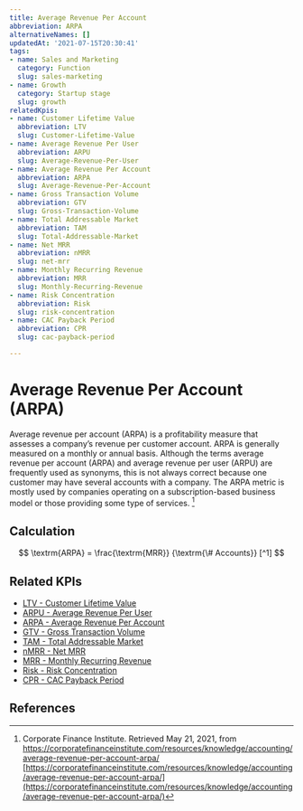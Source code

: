 ```yaml
---
title: Average Revenue Per Account
abbreviation: ARPA
alternativeNames: []
updatedAt: '2021-07-15T20:30:41'
tags:
- name: Sales and Marketing
  category: Function
  slug: sales-marketing
- name: Growth
  category: Startup stage
  slug: growth
relatedKpis:
- name: Customer Lifetime Value
  abbreviation: LTV
  slug: Customer-Lifetime-Value
- name: Average Revenue Per User
  abbreviation: ARPU
  slug: Average-Revenue-Per-User
- name: Average Revenue Per Account
  abbreviation: ARPA
  slug: Average-Revenue-Per-Account
- name: Gross Transaction Volume
  abbreviation: GTV
  slug: Gross-Transaction-Volume
- name: Total Addressable Market
  abbreviation: TAM
  slug: Total-Addressable-Market
- name: Net MRR
  abbreviation: nMRR
  slug: net-mrr
- name: Monthly Recurring Revenue
  abbreviation: MRR
  slug: Monthly-Recurring-Revenue
- name: Risk Concentration
  abbreviation: Risk
  slug: risk-concentration
- name: CAC Payback Period
  abbreviation: CPR
  slug: cac-payback-period

---
```


# Average Revenue Per Account (ARPA)

Average revenue per account (ARPA) is a profitability measure that assesses a company’s revenue per customer account. ARPA is generally measured on a monthly or annual basis. Although the terms average revenue per account (ARPA) and average revenue per user (ARPU) are frequently used as synonyms, this is not always correct because one customer may have several accounts with a company. The ARPA metric is mostly used by companies operating on a subscription-based business model or those providing some type of services. [^1]

## Calculation

$$
\textrm{ARPA} = \frac{\textrm{MRR}} {\textrm{\# Accounts}} [^1]
$$



## Related KPIs

- [LTV - Customer Lifetime Value](/en/kpis/Customer-Lifetime-Value)
- [ARPU - Average Revenue Per User](/en/kpis/Average-Revenue-Per-User)
- [ARPA - Average Revenue Per Account](/en/kpis/Average-Revenue-Per-Account)
- [GTV - Gross Transaction Volume](/en/kpis/Gross-Transaction-Volume)
- [TAM - Total Addressable Market](/en/kpis/Total-Addressable-Market)
- [nMRR - Net MRR](/en/kpis/net-mrr)
- [MRR - Monthly Recurring Revenue](/en/kpis/Monthly-Recurring-Revenue)
- [Risk - Risk Concentration](/en/kpis/risk-concentration)
- [CPR - CAC Payback Period](/en/kpis/cac-payback-period)

## References

[^1]:  Corporate Finance Institute. Retrieved May 21, 2021, from https://corporatefinanceinstitute.com/resources/knowledge/accounting/average-revenue-per-account-arpa/ [https://corporatefinanceinstitute.com/resources/knowledge/accounting/average-revenue-per-account-arpa/](https://corporatefinanceinstitute.com/resources/knowledge/accounting/average-revenue-per-account-arpa/)
[^2]:  Corporate Finance Institute. Retrieved May 21, 2021, from https://corporatefinanceinstitute.com/resources/knowledge/accounting/average-revenue-per-account-arpa/ [https://corporatefinanceinstitute.com/resources/knowledge/accounting/average-revenue-per-account-arpa/](https://corporatefinanceinstitute.com/resources/knowledge/accounting/average-revenue-per-account-arpa/)
